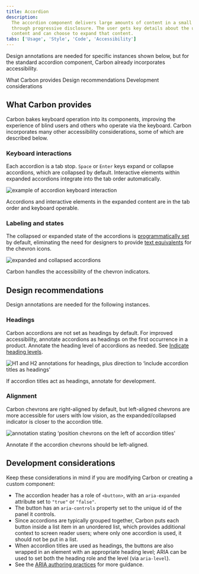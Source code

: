 ```yaml
---
title: Accordion
description:
  The accordion component delivers large amounts of content in a small space
  through progressive disclosure. The user gets key details about the underlying
  content and can choose to expand that content.
tabs: ['Usage', 'Style', 'Code', 'Accessibility']
---
```


<PageDescription>

Design annotations are needed for specific instances shown below, but for the standard accordion component, Carbon already incorporates accessibility.

</PageDescription>

<AnchorLinks>
  <AnchorLink>What Carbon provides</AnchorLink>
  <AnchorLink>Design recommendations</AnchorLink>
  <AnchorLink>Development considerations</AnchorLink>
</AnchorLinks>

## What Carbon provides

Carbon bakes keyboard operation into its components, improving the experience of blind users and others who operate via the keyboard. Carbon incorporates many other accessibility considerations, some of which are described below.

### Keyboard interactions

Each accordion is a tab stop. `Space` or `Enter` keys expand or collapse accordions, which are collapsed by default. Interactive elements within expanded accordions integrate into the tab order automatically.

<Row>
<Column colLg={8}>

![example of accordion keyboard interaction](images/accordion-accessibility-1.png)

<Caption>Accordions and interactive elements in the expanded content are in the tab order and keyboard operable.</Caption>

</Column>
</Row>

### Labeling and states

The collapsed or expanded state of the accordions is [programmatically set](https://www.ibm.com/able/requirements/requirements/#4_1_2) by default, eliminating the need for designers to provide [text equivalents](https://www.ibm.com/able/toolkit/design/content/text-equivalents/) for the chevron icons.

<Row>
<Column colLg={8}>

![expanded and collapsed accordions](images/accordion-accessibility-2.png)

<Caption>Carbon handles the accessibility of the chevron indicators.</Caption>

</Column>
</Row>

## Design recommendations

Design annotations are needed for the following instances.

### Headings

Carbon accordions are not set as headings by default. For improved accessibility, annotate accordions as headings on the first occurrence in a product. Annotate the heading level of accordions as needed. See [Indicate heading levels](https://www.ibm.com/able/toolkit/design/content/text-meaning/#heading-levels).

<Row>
<Column colLg={8}>

![H1 and H2 annotations for headings, plus direction to ‘include accordion titles as headings'](images/accordion-accessibility-3.png)

<Caption>If accordion titles act as headings, annotate for development.</Caption>

</Column>
</Row>

### Alignment

Carbon chevrons are right-aligned by default, but left-aligned chevrons are more accessible for users with low vision, as the expanded/collapsed indicator is closer to the accordion title. 

<Row>
<Column colLg={8}>

![annotation stating ‘position chevrons on the left of accordion titles'](images/accordion-accessibility-4.png)

<Caption>Annotate if the accordion chevrons should be left-aligned.</Caption>

</Column>
</Row>

## Development considerations

Keep these considerations in mind if you are modifying Carbon or creating a custom component:

* The accordion header has a role of `<button>`, with an `aria-expanded` attribute set to `"true"` or `"false"`.
* The button has an `aria-controls` property set to the unique id of the panel it controls.
* Since accordions are typically grouped together, Carbon puts each button inside a list item in an unordered list, which provides additional context to screen reader users; where only one accordion is used, it should not be put in a list.
* When accordion titles are used as headings, the buttons are also wrapped in an element with an appropriate heading level; ARIA can be used to set both the heading role and the level (via `aria-level`).
* See the [ARIA authoring practices](https://www.w3.org/TR/wai-aria-practices-1.2/#accordion) for more guidance.
